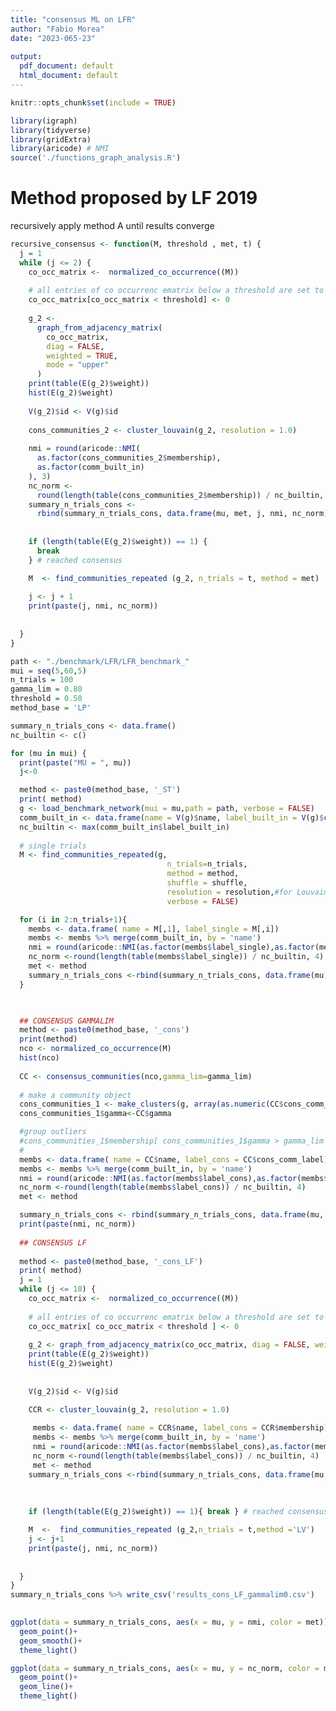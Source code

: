 ```yaml
---
title: "consensus ML on LFR"
author: "Fabio Morea"
date: "2023-065-23"
 
output:
  pdf_document: default
  html_document: default
---
```


```r
knitr::opts_chunk$set(include = TRUE)
```

```r
library(igraph)
library(tidyverse)
library(gridExtra)
library(aricode) # NMI 
source('./functions_graph_analysis.R')
```

# Method proposed by LF 2019 
recursively apply method A until results converge
 
```r
recursive_consensus <- function(M, threshold , met, t) {
  j = 1
  while (j <= 2) {
    co_occ_matrix <-  normalized_co_occurrence((M))
    
    # all entries of co occurrenc ematrix below a threshold are set to zero
    co_occ_matrix[co_occ_matrix < threshold] <- 0
    
    g_2 <-
      graph_from_adjacency_matrix(
        co_occ_matrix,
        diag = FALSE,
        weighted = TRUE,
        mode = "upper"
      )
    print(table(E(g_2)$weight))
    hist(E(g_2)$weight)
    
    V(g_2)$id <- V(g)$id
    
    cons_communities_2 <- cluster_louvain(g_2, resolution = 1.0)
    
    nmi = round(aricode::NMI(
      as.factor(cons_communities_2$membership),
      as.factor(comm_built_in)
    ), 3)
    nc_norm <-
      round(length(table(cons_communities_2$membership)) / nc_builtin, 4)
    summary_n_trials_cons <-
      rbind(summary_n_trials_cons, data.frame(mu, met, j, nmi, nc_norm))
    
    
    if (length(table(E(g_2)$weight)) == 1) {
      break
    } # reached consensus

    M  <- find_communities_repeated (g_2, n_trials = t, method = met)
    
    j <- j + 1
    print(paste(j, nmi, nc_norm))
    
    
  }
}

```


```r
path <- "./benchmark/LFR/LFR_benchmark_"
mui = seq(5,60,5)
n_trials = 100
gamma_lim = 0.80
threshold = 0.50
method_base = 'LP'
```

```r

summary_n_trials_cons <- data.frame()
nc_builtin <- c()

for (mu in mui) {
  print(paste("MU = ", mu))
  j<-0

  method <- paste0(method_base, '_ST')
  print( method)
  g <- load_benchmark_network(mui = mu,path = path, verbose = FALSE)
  comm_built_in <- data.frame(name = V(g)$name, label_built_in = V(g)$comm_built_in)
  nc_builtin <- max(comm_built_in$label_built_in)
  
  # single trials
  M <- find_communities_repeated(g,
                                   n_trials=n_trials, 
                                   method = method,
                                   shuffle = shuffle,
                                   resolution = resolution,#for Louvain
                                   verbose = FALSE)

  for (i in 2:n_trials+1){
    membs <- data.frame( name = M[,1], label_single = M[,i])
    membs <- membs %>% merge(comm_built_in, by = 'name')
    nmi = round(aricode::NMI(as.factor(membs$label_single),as.factor(membs$label_built_in)), 3)
    nc_norm <-round(length(table(membs$label_single)) / nc_builtin, 4)
    met <- method
    summary_n_trials_cons <-rbind(summary_n_trials_cons, data.frame(mu, met, j, nmi, nc_norm))
  }


  
  ## CONSENSUS GAMMALIM
  method <- paste0(method_base, '_cons')
  print(method)
  nco <- normalized_co_occurrence(M)
  hist(nco)
    
  CC <- consensus_communities(nco,gamma_lim=gamma_lim)
  
  # make a community object  
  cons_communities_1 <- make_clusters(g, array(as.numeric(CC$cons_comm_label)))
  cons_communities_1$gamma<-CC$gamma

  #group outliers
  #cons_communities_1$membership[ cons_communities_1$gamma > gamma_lim ] <-0
  #
  membs <- data.frame( name = CC$name, label_cons = CC$cons_comm_label)
  membs <- membs %>% merge(comm_built_in, by = 'name')
  nmi = round(aricode::NMI(as.factor(membs$label_cons),as.factor(membs$label_built_in)), 3)
  nc_norm <-round(length(table(membs$label_cons)) / nc_builtin, 4)
  met <- method

  summary_n_trials_cons <- rbind(summary_n_trials_cons, data.frame(mu, met, j, nmi, nc_norm) )
  print(paste(nmi, nc_norm))
  
  ## CONSENSUS LF 
   
  method <- paste0(method_base, '_cons_LF')
  print( method)
  j = 1
  while (j <= 10) {
    co_occ_matrix <-  normalized_co_occurrence((M))
    
    # all entries of co occurrenc ematrix below a threshold are set to zero  
    co_occ_matrix[ co_occ_matrix < threshold ] <- 0
    
    g_2 <- graph_from_adjacency_matrix(co_occ_matrix, diag = FALSE, weighted=TRUE, mode="upper")
    print(table(E(g_2)$weight))
    hist(E(g_2)$weight)
    
    
    V(g_2)$id <- V(g)$id

    CCR <- cluster_louvain(g_2, resolution = 1.0)
    
     membs <- data.frame( name = CCR$name, label_cons = CCR$membership)
     membs <- membs %>% merge(comm_built_in, by = 'name')
     nmi = round(aricode::NMI(as.factor(membs$label_cons),as.factor(membs$label_built_in)), 3)
     nc_norm <-round(length(table(membs$label_cons)) / nc_builtin, 4)
     met <- method
    summary_n_trials_cons <-rbind(summary_n_trials_cons, data.frame(mu, met, j, nmi, nc_norm))
    
    
    
    if (length(table(E(g_2)$weight)) == 1){ break } # reached consensus

    M  <-  find_communities_repeated (g_2,n_trials = t,method ='LV')
    j <- j+1
    print(paste(j, nmi, nc_norm))
    
    
  }
}
summary_n_trials_cons %>% write_csv('results_cons_LF_gammalim0.csv')
 
```


```r
ggplot(data = summary_n_trials_cons, aes(x = mu, y = nmi, color = met))+
  geom_point()+
  geom_smooth()+
  theme_light()
```



```r
ggplot(data = summary_n_trials_cons, aes(x = mu, y = nc_norm, color = met))+
  geom_point()+
  geom_line()+
  theme_light()
```

